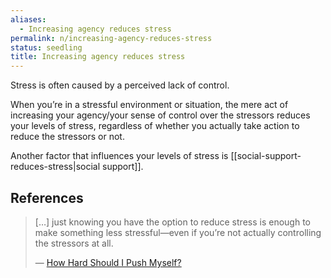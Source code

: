 ```yaml
---
aliases:
  - Increasing agency reduces stress
permalink: n/increasing-agency-reduces-stress
status: seedling
title: Increasing agency reduces stress
---
```

Stress is often caused by a perceived lack of control.

When you’re in a stressful environment or situation, the mere act of increasing your agency/your sense of control over the stressors reduces your levels of stress, regardless of whether you actually take action to reduce the stressors or not.

Another factor that influences your levels of stress is [[social-support-reduces-stress|social support]].

## References

> […] just knowing you have the option to reduce stress is enough to make something less stressful—even if you’re not actually controlling the stressors at all.
>
> — [How Hard Should I Push Myself?](https://readwise.io/bookreview/11303845?highlight=235390231)
